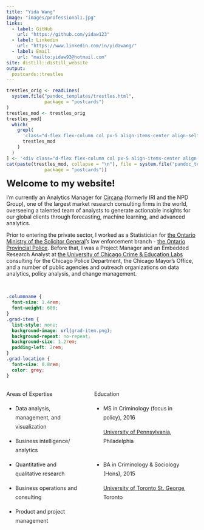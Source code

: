 ```yaml
---
title: "Yida Wang"
image: "images/professional1.jpg"
links:
  - label: GitHub
    url: "https://github.com/yidaw123"
  - label: Linkedin
    url: "https://www.linkedin.com/in/yidawang/"
  - label: Email
    url: "mailto:yidaw93@hotmail.com"
site: distill::distill_website
output: 
  postcards::trestles
---
```


```r
trestles_orig <- readLines(
  system.file("pandoc_templates/trestles.html",
              package = "postcards")
)
trestles_mod <- trestles_orig
trestles_mod[
  which(
    grepl(
      'class="d-flex flex-column col px-5 align-items-center align-self-center mh-100" style="overflow-y: scroll;"',
      trestles_mod
    )
  )
] <- '<div class="d-flex flex-column col px-5 align-items-center align-self-center mh-100" style="overflow-y: none;">'
cat(paste(trestles_mod, collapse = "\n"), file = system.file("pandoc_templates/trestles.html",
              package = "postcards"))
```

<b> <font size="+2"> Welcome to my website! </font> </b>

I'm currently an Analytics Manager for [Circana](https://www.circana.com/) (formerly IRI and the NPD Group), one of the largest market research consulting firms in the world, overseeing a talented team of analysts to generate actionable insights for our global clients through forecasting, machine learning, and advanced analytics.  

Prior to entering the private sector, I worked as a Statistician for [the Ontario Ministry of the Solicitor General](https://www.mcscs.jus.gov.on.ca/english/default.html)'s law enforcement branch - [the Ontario Provincial Police](https://www.opp.ca/). Before that, I was a Project Manager and an Embedded Research Analyst at [the University of Chicago Crime & Education Labs](https://urbanlabs.uchicago.edu/) consulting for the Chicago Police Department, the Chicago Mayor's Office, and a number of public agencies and outreach organizations on data analytics, policy analysis, and change management. 


<br>


```css
.columnname {
  font-size: 1.4rem; 
  font-weight: 600;
}
.grad-item {
  list-style: none; 
  background-image: url(grad-item.png); 
  background-repeat: no-repeat;  
  background-size: 1.2rem; 
  padding-left: 2rem;
}
.grad-location {
  font-size: 0.8rem;
  color: grey;
}
```


:::: {style="display: grid; grid-template-columns: 40% 50%; grid-column-gap: 30px; line-height: 1.5rem;"}

::: {}
<span class = "columnname"> Areas of Expertise </span>

* Data analysis, management, and visualization

* Business intelligence/ analytics

* Quantitative and qualitative research

* Business operations and consulting

* Product and project management


:::

::: {}
<span class = "columnname"> Education </span>

<ul>
 

<li class = "grad-item">   MS in Criminology (focus in policy), 2016 <br>
<p class = "grad-location"> [University of Pennsylvania](https://crim.sas.upenn.edu/), Philadelphia </p> </li>
<br>
<li class = "grad-item">   BA in Criminology & Sociology (Hons), 2015 <br> <p class = "grad-location"> [University of Toronto St. George](https://www.crimsl.utoronto.ca/), Toronto </p> 
</li>


</ul>

:::
::::



<br>